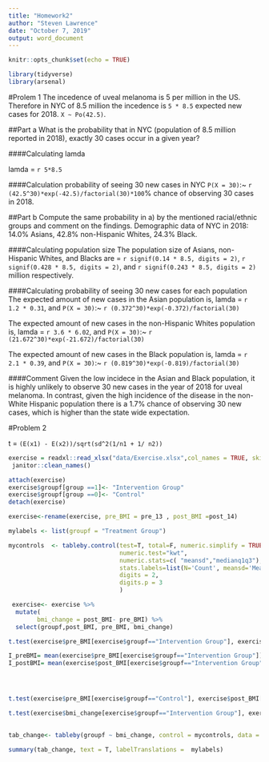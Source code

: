 ```yaml
---
title: "Homework2"
author: "Steven Lawrence"
date: "October 7, 2019"
output: word_document
---
```


```r
knitr::opts_chunk$set(echo = TRUE)

library(tidyverse)
library(arsenal)
```

#Prolem 1
The incedence of uveal melanoma is 5 per million in the US.  Therefore in NYC of 8.5 million the incedence is `5 * 8.5` expected new cases for 2018. `X ~ Po(42.5)`.

##Part a
What is the probability that in NYC (population of 8.5 million reported in 2018), exactly 30 cases occur in a given year?

####Calculating lamda

lamda  = `r 5*8.5`

####Calculation probability of seeing 30 new cases in NYC
`P(X = 30)`:~  `r (42.5^30)*exp(-42.5)/factorial(30)*100`% chance of observing 30 cases in 2018.  

##Part b
Compute the same probability in a) by the mentioned racial/ethnic groups and comment on the findings. Demographic data of NYC in 2018: 14.0% Asians, 42.8% non-Hispanic Whites, 24.3% Black.

####Calculating population size
The population size of Asians, non-Hispanic Whites, and Blacks are = `r signif(0.14 * 8.5, digits = 2)`, `r signif(0.428 * 8.5, digits = 2)`, and `r signif(0.243 * 8.5, digits = 2)` million respectively. 

####Calculating probability of seeing 30 new cases for each population
The expected amount of new cases in the Asian population is, lamda = `r 1.2 * 0.31`, and `P(X = 30)`:~ `r (0.372^30)*exp(-0.372)/factorial(30)`

The expected amount of new cases in the non-Hispanic Whites population is, lamda =  `r 3.6 * 6.02`, and `P(X = 30)`:~ `r (21.672^30)*exp(-21.672)/factorial(30)`

The expected amount of new cases in the Black population is, lamda = `r 2.1 * 0.39`, and `P(X = 30)`:~ `r (0.819^30)*exp(-0.819)/factorial(30)`

####Comment
Given the low incidece in the Asian and Black population, it is highly unlikely to observe 30 new cases in the year of 2018 for uveal melanoma. In contrast, given the high incidence of the disease in the non- White Hispanic population  there is a 1.7% chance of observing 30 new cases, which is higher than the state wide expectation. 


#Problem 2

t = `(E(x1) - E(x2))/sqrt(sd^2(1/n1 + 1/ n2))`
```r
exercise = readxl::read_xlsx("data/Exercise.xlsx",col_names = TRUE, skip = 1) %>% 
 janitor::clean_names()

attach(exercise)
exercise$groupf[group ==1]<- "Intervention Group"
exercise$groupf[group ==0]<- "Control"
detach(exercise)

exercise<-rename(exercise, pre_BMI = pre_13 , post_BMI =post_14)

mylabels <- list(groupf = "Treatment Group")

mycontrols  <- tableby.control(test=T, total=F, numeric.simplify = TRUE,
                               numeric.test="kwt",
                               numeric.stats=c( "meansd","medianq1q3"),
                               stats.labels=list(N='Count', meansd='Mean'),
                               digits = 2,
                               digits.p = 3
                               )

 exercise<- exercise %>% 
  mutate(
        bmi_change = post_BMI- pre_BMI) %>% 
  select(groupf,post_BMI, pre_BMI, bmi_change) 

t.test(exercise$pre_BMI[exercise$groupf=="Intervention Group"], exercise$post_BMI[exercise$groupf=="Intervention Group"], paired = T, alternative = "two.sided")

I_preBMI= mean(exercise$pre_BMI[exercise$groupf=="Intervention Group"])
I_postBMI= mean(exercise$post_BMI[exercise$groupf=="Intervention Group"])




t.test(exercise$pre_BMI[exercise$groupf=="Control"], exercise$post_BMI[exercise$groupf=="Control"], paired = T, alternative = "two.sided")

t.test(exercise$bmi_change[exercise$groupf=="Intervention Group"], exercise$bmi_change[exercise$groupf=="Control"], paired = T, alternative = "two.sided")
  

tab_change<- tableby(groupf ~ bmi_change, control = mycontrols, data = exercise)

summary(tab_change, text = T, labelTranslations =  mylabels)


```

